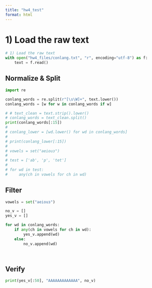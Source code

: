 ```yaml
---
title: "hw4_test"
format: html
---
```


# 1) Load the raw text

```python
# 1) Load the raw text
with open("hw4_files/conlang.txt", "r", encoding="utf-8") as f:
    text = f.read()
```

## Normalize & Split

```python

import re

conlang_words = re.split(r"[\s\W]+", text.lower())
conlang_words = [w for w in conlang_words if w]

# # text_clean = text.strip().lower()
# conlang_words = text_clean.split()
print(conlang_words[:15])
# 
# conlang_lower = [wd.lower() for wd in conlang_words]
# 
# print(conlang_lower[:15])
# 
# vowels = set("aeiouɜ")
# 
# test = ['ab', 'p', 'tet']
# 
# for wd in test:
#     any(ch in vowels for ch in wd)

```

## Filter

```python

vowels = set("aeiouɜ")

no_v = []
yes_v = []

for wd in conlang_words:
    if any(ch in vowels for ch in wd):
        yes_v.append(wd)
    else:
        no_v.append(wd)
      
        
```

## Verify

```python
print(yes_v[:50], "AAAAAAAAAAAAA", no_v)
```
